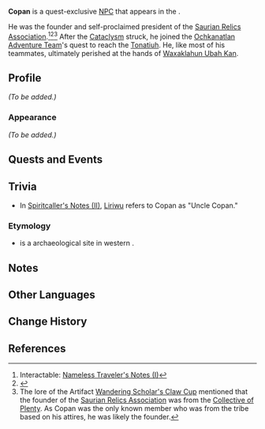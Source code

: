 {{Meta
<!-- Remove this template after adding the missing info -->
|missing_NPC_profile  = yes
<!--
|missing_NPC_idle     = yes
|missing_NPC_dialogue = yes
-->
}}
{{Character Infobox
|type             = Quest NPC
|image            = NPC Copan.png
|realname         = <!-- Optional, if different from in-game name -->
|deceased         = Past
|region           = Natlan
|location         = Natlan
|affiliation      = Collective of Plenty
|title            = Founder of the Saurian Relics Association

|ancestry         = <!-- Clan/family -->
|father           = 
|mother           = 
|spouse           = 
|sibling          = 
|child            = 
|relative         = 

|voiceEN          = 
|voiceCN          = 
|voiceJP          = 
|voiceKR          = 
}}
'''Copan''' is a quest-exclusive [[NPC]] that appears in the {{Quest|Moment of Awakening}}. 

He was the founder and self-proclaimed president of the [[Saurian Relics Association (Faction)|Saurian Relics Association]].<ref>Interactable: [[Furnace of Fiery Embers#Nameless Traveler's Notes (I)|Nameless Traveler's Notes (I)]]</ref><ref>{{Ref/Arti|Wandering Scholar's Claw Cup}}</ref><ref group="Note">The lore of the Artifact [[Wandering Scholar's Claw Cup]] mentioned that the founder of the [[Saurian Relics Association (Faction)|Saurian Relics Association]] was from the [[Collective of Plenty]]. As Copan was the only known member who was from the tribe based on his attires, he was likely the founder.</ref> After the [[Cataclysm]] struck, he joined the [[Ochkanatlan Adventure Team]]'s quest to reach the [[Tonatiuh]]. He, like most of his teammates, ultimately perished at the hands of [[Waxaklahun Ubah Kan]].
<!--
==Location==
{{subst:#tag:gallery|
NPC Location {{subst:#titleparts:{{subst:PAGENAME}}}}.png{{subst:!}}{{subst:#titleparts:{{subst:PAGENAME}}}}'s location
NPC Location {{subst:#titleparts:{{subst:PAGENAME}}}} Context.png{{subst:!}}Additional context
}}
-->
==Profile==
<!--Detailed story/lore information goes here.-->
''(To be added.)''

===Appearance===
<!--Keep appearance section short and concise. Limit to 2 paragraphs with 3-4 sentences each.-->
''(To be added.)''

==Quests and Events==
{{Quests and Events}}
<!--
==Idle Quotes==
{{Dialogue Start}}
:{{DIcon|Idle}} {{Tx}}
::{{A|VO {{subst:#titleparts:{{subst:PAGENAME}}}} 01.ogg}} "{{Tx}}"
{{Dialogue End}}

==Dialogue==
{{Dialogue Start}}
:'''{{subst:#titleparts:{{subst:PAGENAME}}}}:''' 
:{{DIcon}}
{{Dialogue End}}

==Event Dialogue==
===Event Name===
{{Dialogue Start}}
:'''{{subst:#titleparts:{{subst:PAGENAME}}}}:'''
{{Dialogue End}}
-->
==Trivia==
* In [[Cradle of Fleeting Dreams#Spiritcaller's Notes (II)|Spiritcaller's Notes (II)]], [[Liriwu]] refers to Copan as "Uncle Copan."
===Etymology===
* {{w|Copán}} is a {{w|Maya civilization|Maya}} archaeological site in western {{w|Honduras}}.

==Notes==
{{Reflist|note=1}}

==Other Languages==
{{Other Languages|default_hidden=1
|en      = Copan
|zhs     = 科潘
|zhs_rm  = Kēpān
|zht     = 科潘
|zht_rm  = Kēpān
|ja      = コパン
|ja_rm   = Kopan
|ko      = 코판
|es      = Copán
|fr      = Copan
|ru      = Копан
|th      = Copan
|vi      = Copan
|de      = Copan
|id      = Copan
|pt      = Copan
|tr      = Copan
|it      = Copan
}}

==Change History==
{{Change History|5.2}}

==References==
{{Reflist}}